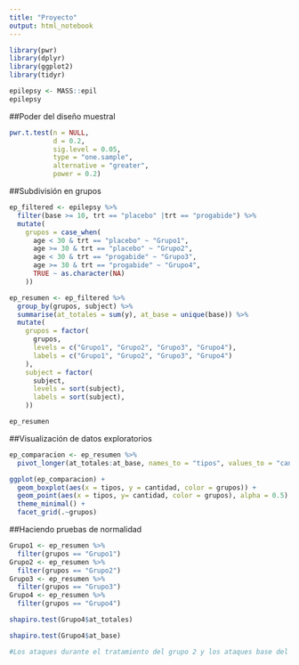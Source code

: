 ```yaml
---
title: "Proyecto"
output: html_notebook
---
```

  
```r
library(pwr)
library(dplyr)
library(ggplot2)
library(tidyr)
```

```r
epilepsy <- MASS::epil
epilepsy
```

##Poder del diseño muestral
```r
pwr.t.test(n = NULL,
           d = 0.2,
           sig.level = 0.05,
           type = "one.sample",
           alternative = "greater",
           power = 0.2)
```

##Subdivisión en grupos

```r
ep_filtered <- epilepsy %>% 
  filter(base >= 10, trt == "placebo" |trt == "progabide") %>% 
  mutate(
    grupos = case_when(
      age < 30 & trt == "placebo" ~ "Grupo1",
      age >= 30 & trt == "placebo" ~ "Grupo2",
      age < 30 & trt == "progabide" ~ "Grupo3",
      age >= 30 & trt == "progabide" ~ "Grupo4", 
      TRUE ~ as.character(NA)
    ))
```


```r
ep_resumen <- ep_filtered %>% 
  group_by(grupos, subject) %>% 
  summarise(at_totales = sum(y), at_base = unique(base)) %>% 
  mutate(
    grupos = factor(
      grupos, 
      levels = c("Grupo1", "Grupo2", "Grupo3", "Grupo4"), 
      labels = c("Grupo1", "Grupo2", "Grupo3", "Grupo4")
    ), 
    subject = factor(
      subject, 
      levels = sort(subject),
      labels = sort(subject),
    ))
```

```r
ep_resumen
```

##Visualización de datos exploratorios
```r
ep_comparacion <- ep_resumen %>% 
  pivot_longer(at_totales:at_base, names_to = "tipos", values_to = "cantidad") 
```

```r
ggplot(ep_comparacion) +
  geom_boxplot(aes(x = tipos, y = cantidad, color = grupos)) +
  geom_point(aes(x = tipos, y= cantidad, color = grupos), alpha = 0.5) +
  theme_minimal() +
  facet_grid(.~grupos)
```

##Haciendo pruebas de normalidad
```r
Grupo1 <- ep_resumen %>% 
  filter(grupos == "Grupo1")
Grupo2 <- ep_resumen %>% 
  filter(grupos == "Grupo2")
Grupo3 <- ep_resumen %>% 
  filter(grupos == "Grupo3")
Grupo4 <- ep_resumen %>% 
  filter(grupos == "Grupo4")
```

```r
shapiro.test(Grupo4$at_totales)
```

```r
shapiro.test(Grupo4$at_base)
```

```r
#Los ataques durante el tratamiento del grupo 2 y los ataques base del grupo 4 no son normales
```

